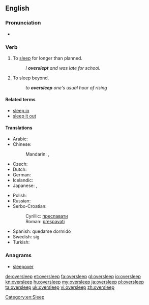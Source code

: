 ==English==

===Pronunciation===
* {{IPA|/ˈəʊvərˌsliːp/}}

===Verb===
{{en-verb|oversleeps|oversleeping|overslept|overslept}}

# {{context|intransitive|lang=en}} To [[sleep]] for longer than planned.
#: ''I '''overslept''' and was late for school.''
# {{context|transitive|lang=en}} To sleep beyond.
#: ''to '''oversleep''' one's usual hour of rising''

====Related terms====
* [[sleep in]]<!-- aus., i would've thought everywhere -->
* [[sleep it out]]<!-- ireland, so i've just learned -->

====Translations====
{{trans-top|to sleep for longer than planned}}
* Arabic: {{t-|ar|استغرق في النوم|tr=istághraqa fi al-nawm}}
* Chinese:
*: Mandarin: {{t|cmn|睡過頭|sc=Hani}},  {{t|cmn|睡过头|tr=shuìguòtóu|sc=Hani}}
* Czech: {{t-|cs|zaspat}}
* Dutch: {{t-|nl|zich verslapen}}
* German: {{t+|de|verschlafen}}
* Icelandic: {{t-|is|sofa yfir sig}}
* Japanese: {{t+|ja|寝過ごす|tr=ねすごす, nesugosu}},  {{t-|ja|寝坊|alt=寝坊する|tr=ねぼうする, nebō-surú}}
{{trans-mid}}
* Polish: {{t+|pl|zaspać}}
* Russian: {{t+|ru|проспать|tr=prospát'}} {{pf.}}
* Serbo-Croatian:
*: Cyrillic: [[преспавати]]
*: Roman: [[prespavati]]
* Spanish: quedarse dormido
* Swedish: {{t+|sv|försova}} sig
* Turkish: {{t-|tr|uyuyakalmak}}
{{trans-bottom}}

===Anagrams===
* [[sleepover#English|sleepover]]

[[Category:en:Sleep]]

[[de:oversleep]]
[[et:oversleep]]
[[fa:oversleep]]
[[gl:oversleep]]
[[io:oversleep]]
[[kn:oversleep]]
[[hu:oversleep]]
[[my:oversleep]]
[[ja:oversleep]]
[[pl:oversleep]]
[[ta:oversleep]]
[[uk:oversleep]]
[[vi:oversleep]]
[[zh:oversleep]]